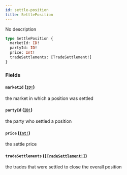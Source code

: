 ```yaml
---
id: settle-position
title: SettlePosition
---
```


No description

```graphql
type SettlePosition {
  marketId: ID!
  partyId: ID!
  price: Int!
  tradeSettlements: [TradeSettlement!]
}
```

### Fields

#### `marketId` ([`ID!`](/graphql/scalars/id))

the market in which a position was settled

#### `partyId` ([`ID!`](/graphql/scalars/id))

the party who settled a position

#### `price` ([`Int!`](/graphql/scalars/int))

the settle price

#### `tradeSettlements` ([`[TradeSettlement!]`](/graphql/objects/trade-settlement))

the trades that were settled to close the overall position
